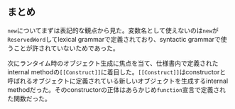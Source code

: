 ## まとめ

`new`についてまずは表記的な観点から見た。変数名として使えないのは`new`が`ReservedWord`してlexical grammarで定義されており、syntactic grammarで使うことが許されていないためであった。

次にランタイム時のオブジェクト生成に焦点を当て、仕様書内で定義されたinternal methodの`[[Construct]]`に着目した。`[[Construct]]`はconstructorと呼ばれるオブジェクトに定義されている新しいオブジェクトを生成するinternal methodだった。そのconstructorの正体はあらかじめ`function`宣言で定義された関数だった。
